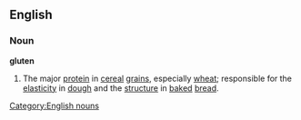 ==English==
===Noun===
{{wikipedia}}
'''gluten'''
#The major [[protein]] in [[cereal]] [[grain]]s, especially [[wheat]]; responsible for the [[elasticity]] in [[dough]] and the [[structure]] in [[baked]] [[bread]].
[[Category:English nouns]]